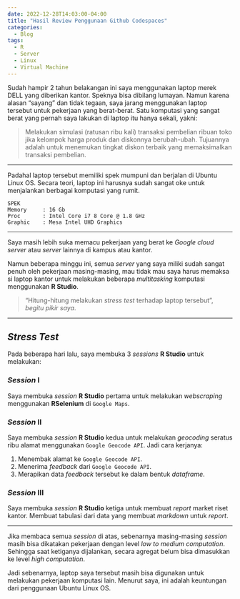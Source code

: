 ```yaml
---
date: 2022-12-28T14:03:00-04:00
title: "Hasil Review Penggunaan Github Codespaces"
categories:
  - Blog
tags:
  - R
  - Server
  - Linux
  - Virtual Machine
---
```


Sudah hampir 2 tahun belakangan ini saya menggunakan laptop merek DELL yang diberikan kantor. Speknya bisa dibilang lumayan. Namun karena alasan "sayang" dan tidak tegaan, saya jarang menggunakan laptop tersebut untuk pekerjaan yang berat-berat. Satu komputasi yang sangat berat yang pernah saya lakukan di laptop itu hanya sekali, yakni:

> Melakukan simulasi (ratusan ribu kali) transaksi pembelian ribuan toko jika kelompok harga produk dan diskonnya berubah-ubah. Tujuannya adalah untuk menemukan tingkat diskon terbaik yang memaksimalkan transaksi pembelian.

---

Padahal laptop tersebut memiliki spek mumpuni dan berjalan di Ubuntu Linux OS. Secara teori, laptop ini harusnya sudah sangat oke untuk menjalankan berbagai komputasi yang rumit.

```
SPEK
Memory     : 16 Gb
Proc       : Intel Core i7 8 Core @ 1.8 GHz
Graphic    : Mesa Intel UHD Graphics
```

---

Saya masih lebih suka memacu pekerjaan yang berat ke _Google cloud server_ atau _server_ lainnya di kampus atau kantor.

Namun beberapa minggu ini, semua _server_ yang saya miliki sudah sangat penuh oleh pekerjaan masing-masing, mau tidak mau saya harus memaksa si laptop kantor untuk melakukan beberapa _multitasking_ komputasi menggunakan __R Studio__. 

> "Hitung-hitung melakukan _stress test_ terhadap laptop tersebut", _begitu pikir saya_.

---

## _Stress Test_

Pada beberapa hari lalu, saya membuka 3 _sessions_ __R Studio__ untuk melakukan:

### _Session_ I

Saya membuka _session_ __R Studio__ pertama untuk melakukan _webscraping_ menggunakan __RSelenium__ di `Google Maps`.

### _Session_ II

Saya membuka _session_ __R Studio__ kedua untuk melakukan _geocoding_ seratus ribu alamat menggunakan `Google Geocode API`. Jadi cara kerjanya:

1. Menembak alamat ke `Google Geocode API`.
1. Menerima _feedback_ dari `Google Geocode API`.
1. Merapikan data _feedback_ tersebut ke dalam bentuk _dataframe_.

### _Session_ III

Saya membuka _session_ __R Studio__ ketiga untuk membuat _report_ market riset kantor. Membuat tabulasi dari data yang membuat _markdown_ untuk _report_.

---

Jika membaca semua _session_ di atas, sebenarnya masing-masing _session_ masih bisa dikatakan pekerjaan dengan level _low to medium computation_. Sehingga saat ketiganya dijalankan, secara agregat belum bisa dimasukkan ke level _high computation_.

Jadi sebenarnya, laptop saya tersebut masih bisa digunakan untuk melakukan pekerjaan komputasi lain. Menurut saya, ini adalah keuntungan dari penggunaan Ubuntu Linux OS.
